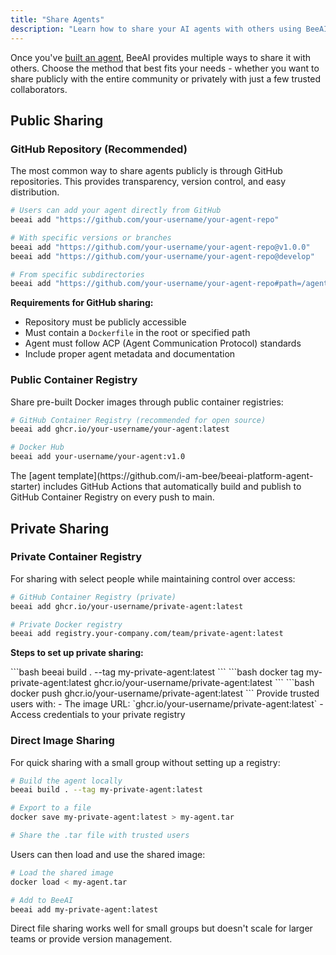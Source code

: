 ```yaml
---
title: "Share Agents"
description: "Learn how to share your AI agents with others using BeeAI"
---
```


Once you've [built an agent](/how-to/build-agents), BeeAI provides multiple ways to share it with others. Choose the method that best fits your needs - whether you want to share publicly with the entire community or privately with just a few trusted collaborators.

## Public Sharing

### GitHub Repository (Recommended)

The most common way to share agents publicly is through GitHub repositories. This provides transparency, version control, and easy distribution.

```bash
# Users can add your agent directly from GitHub
beeai add "https://github.com/your-username/your-agent-repo"

# With specific versions or branches
beeai add "https://github.com/your-username/your-agent-repo@v1.0.0"
beeai add "https://github.com/your-username/your-agent-repo@develop"

# From specific subdirectories
beeai add "https://github.com/your-username/your-agent-repo#path=/agents/my-agent"
```

**Requirements for GitHub sharing:**
- Repository must be publicly accessible
- Must contain a `Dockerfile` in the root or specified path
- Agent must follow ACP (Agent Communication Protocol) standards
- Include proper agent metadata and documentation

### Public Container Registry

Share pre-built Docker images through public container registries:

```bash
# GitHub Container Registry (recommended for open source)
beeai add ghcr.io/your-username/your-agent:latest

# Docker Hub
beeai add your-username/your-agent:v1.0
```

<Tip>
The [agent template](https://github.com/i-am-bee/beeai-platform-agent-starter) includes GitHub Actions that automatically build and publish to GitHub Container Registry on every push to main.
</Tip>

## Private Sharing

### Private Container Registry

For sharing with select people while maintaining control over access:

```bash
# GitHub Container Registry (private)
beeai add ghcr.io/your-username/private-agent:latest

# Private Docker registry
beeai add registry.your-company.com/team/private-agent:latest
```

**Steps to set up private sharing:**

<Steps>
<Step title="Build your agent">
```bash
beeai build . --tag my-private-agent:latest
```
</Step>

<Step title="Tag for private registry">
```bash
docker tag my-private-agent:latest ghcr.io/your-username/private-agent:latest
```
</Step>

<Step title="Push to private registry">
```bash
docker push ghcr.io/your-username/private-agent:latest
```
</Step>

<Step title="Share access">
Provide trusted users with:
- The image URL: `ghcr.io/your-username/private-agent:latest`
- Access credentials to your private registry
</Step>
</Steps>

### Direct Image Sharing

For quick sharing with a small group without setting up a registry:

```bash
# Build the agent locally
beeai build . --tag my-private-agent:latest

# Export to a file
docker save my-private-agent:latest > my-agent.tar

# Share the .tar file with trusted users
```

Users can then load and use the shared image:

```bash
# Load the shared image
docker load < my-agent.tar

# Add to BeeAI
beeai add my-private-agent:latest
```

<Warning>
Direct file sharing works well for small groups but doesn't scale for larger teams or provide version management.
</Warning>